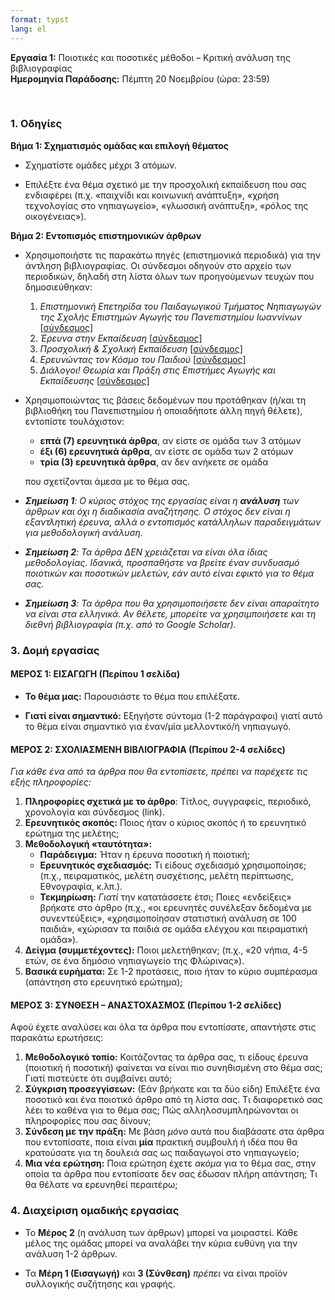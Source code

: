 ```yaml
---
format: typst
lang: el
---
```

```{=typst}
#set text(font: "Noto Serif", lang: "el")
#let tbox(title, body) = rect(fill: luma(240), stroke: 1pt + gray, radius: 6pt, inset: 10pt)[
  #text(weight: "bold")[#title]
  #v(5pt)
  #body
]

#set list(indent: 18pt)
#set enum(indent: 18pt)
#set page(
  numbering: "1 / 1",
  number-align: center,
  margin: (x: 2.3cm, y: 2cm)
)

#align(center)[
  #text(size: 16pt, weight: "bold")[1η ΕΡΓΑΣΙΑ]
  #v(8pt)
  #text(size: 12pt)[ΜΑΘΗΜΑ: Μεθοδολογία Εκπαιδευτικής Έρευνας]
]

#v(12pt)
```

**Εργασία 1:** Ποιοτικές και ποσοτικές μέθοδοι -- Κριτική ανάλυση της βιβλιογραφίας  
**Ημερομηνία Παράδοσης:** Πέμπτη 20 Νοεμβρίου (ώρα: 23:59)

\

### 1. Οδηγίες

**Βήμα 1: Σχηματισμός ομάδας και επιλογή θέματος**

* Σχηματίστε ομάδες μέχρι 3 ατόμων.

* Επιλέξτε ένα θέμα σχετικό με την προσχολική εκπαίδευση που σας ενδιαφέρει
  (π.χ. «παιχνίδι και κοινωνική ανάπτυξη», «χρήση τεχνολογίας στο νηπιαγωγείο»,
  «γλωσσική ανάπτυξη», «ρόλος της οικογένειας»).

**Βήμα 2: Εντοπισμός επιστημονικών άρθρων**

* Χρησιμοποιήστε τις παρακάτω πηγές (επιστημονικά περιοδικά) για την άντληση
  βιβλιογραφίας. Οι σύνδεσμοι οδηγούν στο αρχείο των περιοδικών, δηλαδή στη
  λίστα όλων των προηγούμενων τευχών που δημοσιεύθηκαν:

  1. _Επιστημονική Επετηρίδα του Παιδαγωγικού Τμήματος Νηπιαγωγών της Σχολής Επιστημών Αγωγής του Πανεπιστημίου Ιωαννίνων_ [[σύνδεσμος](https://ejournals.epublishing.ekt.gr/index.php/jret/issue/archive)]
  2. _Έρευνα στην Εκπαίδευση_ [[σύνδεσμος](https://ejournals.epublishing.ekt.gr/index.php/hjre/issue/archive)]
  3. _Προσχολική & Σχολική Εκπαίδευση_ [[σύνδεσμος](https://ejournals.epublishing.ekt.gr/index.php/education/issue/archive)]
  4. _Ερευνώντας τον Κόσμο του Παιδιού_ [[σύνδεσμος](https://ejournals.epublishing.ekt.gr/index.php/omep/issue/archive)]
  5. _Διάλογοι! Θεωρία και Πράξη στις Επιστήμες Αγωγής και Εκπαίδευσης_ [[σύνδεσμος](https://ejournals.epublishing.ekt.gr/index.php/dialogoi/issue/archive)]

* Χρησιμοποιώντας τις βάσεις δεδομένων που προτάθηκαν (ή/και τη βιβλιοθήκη του
  Πανεπιστημίου ή οποιαδήποτε άλλη πηγή θέλετε), εντοπίστε τουλάχιστον:
  
  * **επτά (7) ερευνητικά άρθρα**, αν είστε σε ομάδα των 3 ατόμων
  * **έξι (6) ερευνητικά άρθρα**, αν είστε σε ομάδα των 2 ατόμων
  * **τρία (3) ερευνητικά άρθρα**, αν δεν ανήκετε σε ομάδα

  που σχετίζονται άμεσα με το θέμα σας.

* _**Σημείωση 1**: Ο κύριος στόχος της εργασίας είναι η **ανάλυση** των άρθρων και
  όχι η διαδικασία αναζήτησης. Ο στόχος δεν είναι η εξαντλητική έρευνα, αλλά ο
  εντοπισμός κατάλληλων παραδειγμάτων για μεθοδολογική ανάλυση._
* _**Σημείωση 2**: Τα άρθρα ΔΕΝ χρειάζεται να είναι όλα ίδιας
  μεθοδολογίας. Ιδανικά, προσπαθήστε να βρείτε έναν συνδυασμό ποιοτικών και
  ποσοτικών μελετών, εάν αυτό είναι εφικτό για το θέμα σας._
* _**Σημείωση 3**: Τα άρθρα που θα χρησιμοποιήσετε δεν είναι απαραίτητο να είναι
  στα ελληνικά. Αν θέλετε, μπορείτε να χρησιμποιήσετε και τη διεθνή βιβλιογραφία
  (π.χ. από το Google Scholar)._

### 3. Δομή εργασίας

#### ΜΕΡΟΣ 1: ΕΙΣΑΓΩΓΗ (Περίπου 1 σελίδα)

* **Το θέμα μας:** Παρουσιάστε το θέμα που επιλέξατε.

* **Γιατί είναι σημαντικό:** Εξηγήστε σύντομα (1-2 παράγραφοι) γιατί αυτό το
  θέμα είναι σημαντικό για έναν/μία μελλοντικό/ή νηπιαγωγό.

#### ΜΕΡΟΣ 2: ΣΧΟΛΙΑΣΜΕΝΗ ΒΙΒΛΙΟΓΡΑΦΙΑ (Περίπου 2-4 σελίδες)

*Για κάθε ένα από τα άρθρα που θα εντοπίσετε, πρέπει να παρέχετε τις εξής πληροφορίες:*

1. **Πληροφορίες σχετικά με το άρθρο**: Τίτλος, συγγραφείς, περιοδικό,
   χρονολογία και σύνδεσμος (link).
2. **Ερευνητικός σκοπός:** Ποιος ήταν ο κύριος σκοπός ή το ερευνητικό ερώτημα
    της μελέτης;
3. **Μεθοδολογική «ταυτότητα»:**
    * **Παράδειγμα:** Ήταν η έρευνα ποσοτική ή ποιοτική;
    * **Ερευνητικός σχεδιασμός:** Τι είδους σχεδιασμό χρησιμοποίησε; (π.χ.,
      πειραματικός, μελέτη συσχέτισης, μελέτη περίπτωσης, Εθνογραφία, κ.λπ.).
    * **Τεκμηρίωση:** *Γιατί* την κατατάσσετε έτσι; Ποιες «ενδείξεις» βρήκατε
      στο άρθρο (π.χ., «οι ερευνητές συνέλεξαν δεδομένα με συνεντεύξεις»,
      «χρησιμοποίησαν στατιστική ανάλυση σε 100 παιδιά», «χώρισαν τα παιδιά σε
      ομάδα ελέγχου και πειραματική ομάδα»).
4.  **Δείγμα (συμμετέχοντες):** Ποιοι μελετήθηκαν; (π.χ., «20 νήπια, 4-5 ετών,
    σε ένα δημόσιο νηπιαγωγείο της Φλώρινας»).
5.  **Βασικά ευρήματα:** Σε 1-2 προτάσεις, ποιο ήταν το κύριο
    συμπέρασμα (απάντηση στο ερευνητικό ερώτημα);

#### ΜΕΡΟΣ 3: ΣΥΝΘΕΣΗ -- ΑΝΑΣΤΟΧΑΣΜΟΣ (Περίπου 1-2 σελίδες)

Αφού έχετε αναλύσει και όλα τα άρθρα που εντοπίσατε, απαντήστε στις παρακάτω ερωτήσεις:

1. **Μεθοδολογικό τοπίο:** Κοιτάζοντας τα άρθρα σας, τι είδους έρευνα
   (ποιοτική ή ποσοτική) φαίνεται να είναι πιο συνηθισμένη στο θέμα σας; Γιατί
   πιστεύετε ότι συμβαίνει αυτό;
2. **Σύγκριση προσεγγίσεων:** (Εάν βρήκατε και τα δύο είδη) Επιλέξτε ένα
   ποσοτικό και ένα ποιοτικό άρθρο από τη λίστα σας. Τι διαφορετικό σας λέει το
   καθένα για το θέμα σας; Πώς αλληλοσυμπληρώνονται οι πληροφορίες που σας
   δίνουν;
3. **Σύνδεση με την πράξη:** Με βάση *μόνο* αυτά που διαβάσατε στα άρθρα που
   εντοπίσατε, ποια είναι **μία** πρακτική συμβουλή ή ιδέα που θα κρατούσατε για
   τη δουλειά σας ως παιδαγωγοί στο νηπιαγωγείο;
4. **Μια νέα ερώτηση:** Ποια ερώτηση έχετε *ακόμα* για το θέμα σας, στην οποία
   τα άρθρα που εντοπίσατε δεν σας έδωσαν πλήρη απάντηση; Τι θα θέλατε να ερευνηθεί
   περαιτέρω;

### 4. Διαχείριση ομαδικής εργασίας

* Το **Μέρος 2** (η ανάλυση των άρθρων) μπορεί να μοιραστεί. Κάθε μέλος της
  ομάδας μπορεί να αναλάβει την κύρια ευθύνη για την ανάλυση 1-2 άρθρων.

* Τα **Μέρη 1 (Εισαγωγή)** και **3 (Σύνθεση)** *πρέπει* να είναι προϊόν
  συλλογικής συζήτησης και γραφής.
